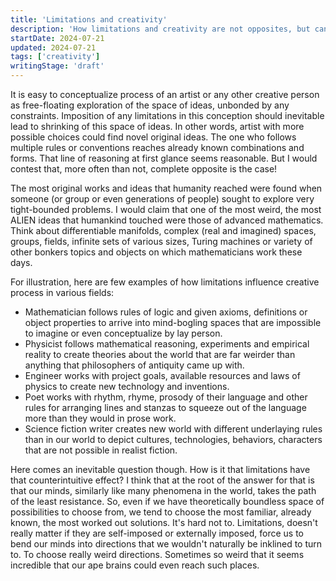 ```yaml
---
title: 'Limitations and creativity'
description: 'How limitations and creativity are not opposites, but can interplay.'
startDate: 2024-07-21
updated: 2024-07-21
tags: ['creativity']
writingStage: 'draft'
---
```


It is easy to conceptualize process of an artist or any other creative person as free-floating exploration of the space of ideas, unbonded by any constraints. Imposition of any limitations in this conception should inevitable lead to shrinking of this space of ideas. In other words, artist with more possible choices could find novel original ideas. The one who follows multiple rules or conventions reaches already known combinations and forms. That line of reasoning at first glance seems reasonable. But I would contest that, more often than not, complete opposite is the case!

The most original works and ideas that humanity reached were found when someone (or group or even generations of people) sought to explore very tight-bounded problems. I would claim that one of the most weird, the most ALIEN ideas that humankind touched were those of advanced mathematics. Think about differentiable manifolds, complex (real and imagined) spaces, groups, fields, infinite sets of various sizes, Turing machines or variety of other bonkers topics and objects on which mathematicians work these days.

For illustration, here are few examples of how limitations influence creative process in various fields:

* Mathematician follows rules of logic and given axioms, definitions or object properties to arrive into mind-bogling spaces that are impossible to imagine or even conceptualize by lay person.
* Physicist follows mathematical reasoning, experiments and empirical reality to create theories about the world that are far weirder than anything that philosophers of antiquity came up with.
* Engineer works with project goals, available resources and laws of physics to create new technology and inventions.
* Poet works with rhythm, rhyme, prosody of their language and other rules for arranging lines and stanzas to squeeze out of the language more than they would in prose work.
* Science fiction writer creates new world with different underlaying rules than in our world to depict cultures, technologies, behaviors, characters that are not possible in realist fiction.

Here comes an inevitable question though. How is it that limitations have that counterintuitive effect? I think that at the root of the answer for that is that our minds, similarly like many phenomena in the world, takes the path of the least resistance. So, even if we have theoretically boundless space of possibilities to choose from, we tend to choose the most familiar, already known, the most worked out solutions. It's hard not to. Limitations, doesn't really matter if they are self-imposed or externally imposed, force us to bend our minds into directions that we wouldn't naturally be inklined to turn to. To choose really weird directions. Sometimes so weird that it seems incredible that our ape brains could even reach such places.
